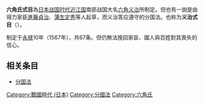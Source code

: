 {{japanese|japanese=六角氏式目|kana=ろっかくししきもく}}

'''六角氏式目'''為[[战国时代_(日本)|日本战国时代]][[近江国|近江国]]南部战国大名[[六角义治|六角义治]]所制定。但也有一說是由得力家臣[[進藤貞治|進藤貞治]]、[[蒲生定秀|蒲生定秀]]等人起草，而义治答应遵守的分国法。也称为'''义治式目'''（{{lang|ja|義治式目}}）。

制定于[[永禄|永禄]]10年（1567年），共67条。但仍無法挽回家臣、國人與百姓對其喪失的信心。

== 相关条目 ==
* [[分国法|分国法]]

[[Category:戰國時代_(日本)|Category:戰國時代 (日本)]]
[[Category:分國法|Category:分國法]]
[[Category:六角氏|Category:六角氏]]